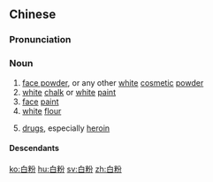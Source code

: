 ==Chinese==
{{zh-forms|lit=white powder}}

===Pronunciation===
{{zh-pron
|m=báifěn
|c=baak6 fan2
|cat=n
}}

===Noun===
{{zh-noun}}

# [[face powder]], or any other [[white]] [[cosmetic]] [[powder]]
# [[white]] [[chalk]] or [[white]] [[paint]]
# [[face]] [[paint]]
# [[white]] [[flour]]
# {{lb|zh|slang}} [[drugs]], especially [[heroin]]

====Descendants====
{{CJKV|白粉||백분}}

[[ko:白粉]]
[[hu:白粉]]
[[sv:白粉]]
[[zh:白粉]]